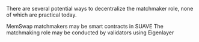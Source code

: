 There are several potential ways to decentralize the matchmaker role, none of which are practical today.

MemSwap matchmakers may be smart contracts in SUAVE
The matchmaking role may be conducted by validators using Eigenlayer
